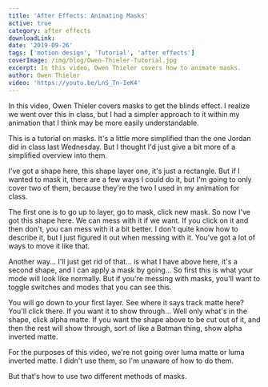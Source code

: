 ```yaml
---
title: 'After Effects: Animating Masks'
active: true
category: after effects
downloadLink:
date: '2019-09-26'
tags: ['motion design', 'Tutorial', 'after effects']
coverImage: /img/blog/Owen-Thieler-Tutorial.jpg
excerpt: In this video, Owen Thieler covers how to animate masks.
author: Owen Thieler
video: 'https://youtu.be/LnS_Tn-IeK4'
---
```


In this video, Owen Thieler covers masks to get the blinds effect. I realize we went over this in class, but I had a simpler approach to it within my animation that I think may be more easily understandable.

This is a tutorial on masks. It's a little more simplified than the one Jordan did in class last Wednesday. But I thought I'd just give a bit more of a simplified overview into them.

I've got a shape here, this shape layer one, it's just a rectangle. But if I wanted to mask it, there are a few ways I could do it, but I'm going to only cover two of them, because they're the two I used in my animation for class.

The first one is to go up to layer, go to mask, click new mask. So now I've got this shape here. We can mess with it if we want. If you click on it and then don't, you can mess with it a bit better. I don't quite know how to describe it, but I just figured it out when messing with it. You've got a lot of ways to move it like that.

Another way... I'll just get rid of that... is what I have above here, it's a second shape, and I can apply a mask by going... So first this is what your mode will look like normally. But if you're messing with masks, you'll want to toggle switches and modes that you can see this.

You will go down to your first layer. See where it says track matte here? You'll click there. If you want it to show through... Well only what's in the shape, click alpha matte. If you want the shape above to be cut out of it, and then the rest will show through, sort of like a Batman thing, show alpha inverted matte.

For the purposes of this video, we're not going over luma matte or luma inverted matte. I didn't use them, so I'm unaware of how to do them.

But that's how to use two different methods of masks.